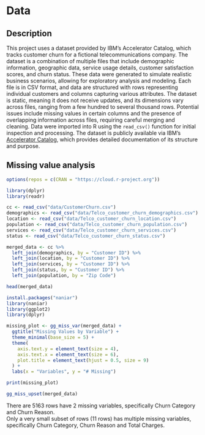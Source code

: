 # Data

## Description   
This project uses a dataset provided by IBM’s Accelerator Catalog, which tracks customer churn for a fictional telecommunications company. The dataset is a combination of multiple files that include demographic information, geographic data, service usage details, customer satisfaction scores, and churn status. These data were generated to simulate realistic business scenarios, allowing for exploratory analysis and modeling. Each file is in CSV format, and data are structured with rows representing individual customers and columns capturing various attributes. The dataset is static, meaning it does not receive updates, and its dimensions vary across files, ranging from a few hundred to several thousand rows. Potential issues include missing values in certain columns and the presence of overlapping information across files, requiring careful merging and cleaning. Data were imported into R using the `read_csv()` function for initial inspection and processing. The dataset is publicly available via IBM’s [Accelerator Catalog](https://accelerator.ca.analytics.ibm.com/), which provides detailed documentation of its structure and purpose.    

## Missing value analysis
```r
options(repos = c(CRAN = "https://cloud.r-project.org"))
```

```r
library(dplyr)
library(readr)

cc <- read_csv("data/CustomerChurn.csv")
demographics <- read_csv("data/Telco_customer_churn_demographics.csv")
location <- read_csv("data/Telco_customer_churn_location.csv")
population <- read_csv("data/Telco_customer_churn_population.csv")
services <- read_csv("data/Telco_customer_churn_services.csv")
status <- read_csv("data/Telco_customer_churn_status.csv")

merged_data <- cc %>%
  left_join(demographics, by = "Customer ID") %>%
  left_join(location, by = "Customer ID") %>%
  left_join(services, by = "Customer ID") %>%
  left_join(status, by = "Customer ID") %>%
  left_join(population, by = "Zip Code")

head(merged_data)
```

```r
install.packages("naniar")
library(naniar)
library(ggplot2)
library(dplyr)
```

```r
missing_plot <- gg_miss_var(merged_data) + 
  ggtitle("Missing Values by Variable") +
  theme_minimal(base_size = 5) +
  theme(
    axis.text.y = element_text(size = 4),
    axis.text.x = element_text(size = 6),
    plot.title = element_text(hjust = 0.5, size = 9) 
  ) +
  labs(x = "Variables", y = "# Missing")

print(missing_plot)

gg_miss_upset(merged_data)
```
       
There are 5163 rows have 2 missing variables, specifically Churn Category and Churn Reason.   
Only a very small subset of rows (11 rows) has multiple missing variables, specifically Churn Category, Churn Reason and Total Charges.
    